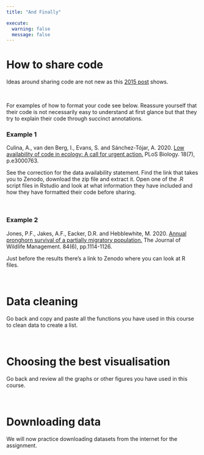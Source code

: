 ```yaml
---
title: "And Finally"

execute: 
  warning: false
  message: false
---
```


# How to share code

Ideas around sharing code are not new as this [2015 post](https://ramblingsofanecologa.wordpress.com/2015/10/23/publish-and-share-your-code/) shows.

<br>

For examples of how to format your code see below. Reassure yourself that their code is not necessarily easy to understand at first glance but that they try to explain their code through succinct annotations. 


### Example 1

Culina, A., van den Berg, I., Evans, S. and Sánchez-Tójar, A. 2020. [Low availability of code in ecology: A call for urgent action.](https://journals.plos.org/plosbiology/article?id=10.1371/journal.pbio.3000763) PLoS Biology. 18(7), p.e3000763. 
 
See the correction for the data availability statement. Find the link that takes you to Zenodo, download the zip file and extract it. Open one of the .R script files in Rstudio and look at what information they have included and how they have formatted their code before sharing. 

<br>

### Example 2

Jones, P.F., Jakes, A.F., Eacker, D.R. and Hebblewhite, M. 2020. [Annual pronghorn survival of a partially migratory population.](https://wildlife.onlinelibrary.wiley.com/doi/10.1002/jwmg.21886) The Journal of Wildlife Management. 84(6), pp.1114-1126. 

Just before the results there’s a link to Zenodo where you can look at R files. 



<br>

# Data cleaning

Go back and copy and paste all the functions you have used in this course to clean data to create a list.

<br>

# Choosing the best visualisation

Go back and review all the graphs or other figures you have used in this course.

<br>

# Downloading data

We will now practice downloading datasets from the internet for the assignment.

<br>